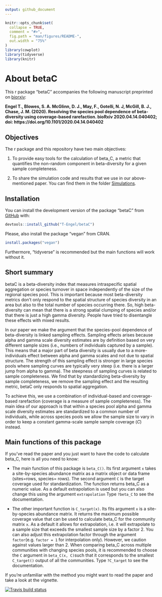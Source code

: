 ```yaml
---
output: github_document
---
```


```r
knitr::opts_chunk$set(
  collapse = TRUE,
  comment = "#>",
  fig.path = "man/figures/README-",
  out.width = "75%"
)
library(cowplot)
library(tidyverse)
library(knitr)
```
# About betaC

This r package "betaC" accompanies the following manuscript preprinted on [biorxiv](https://biorxiv.org/cgi/content/short/2020.04.14.040402v1):

**Engel T., Blowes, S. A. McGlinn, D. J., May, F., Gotelli, N. J, McGill, B. J., Chase, J. M. (2020). Resolving the species pool dependence of beta-diversity using coverage-based rarefaction. bioRxiv 2020.04.14.040402; doi: https://doi.org/10.1101/2020.04.14.040402**


## Objectives

The r package and this repository have two main objectives:

1. To provide easy tools for the calculation of beta_C, a metric that quantifies the non-random component in beta-diversity for a given sample completeness.

2. To share the simulation code and results that we use in our above-mentioned paper. You can find them in the folder [Simulations](https://github.com/T-Engel/betaC/tree/master/Simulations).

## Installation

You can install the development version of the package "betaC" from [GitHub](https://github.com/T-Engel/betaC) with:

``` r
devtools::install_github("T-Engel/betaC")
```
Please, also install the package "vegan" from CRAN.

``` r
install.packages("vegan")
```

Furthermore, "tidyverse" is recommended but the main functions will work without it.

## Short summary

betaC is a beta-diversity index that measures intraspecific spatial aggregation or species turnover in space independently of the size of the regional species pool. This is important because most beta-diversity metrics don't only respond to the spatial structure of species diversity in an area but also to the total number of species occurring there. So, high beta-diversity can mean that there is a strong spatial clumping of species and/or that there is just a high gamma diversity. People have tried to disentangle these effects with mixed results.

In our paper we make the argument that the species-pool dependence of beta-diversity is linked sampling effects. Sampling effects arises because alpha and gamma scale diversity estimates are by definition based on very different sample sizes (i.e.,  numbers of individuals captured by a sample). This means that a major part of beta diversity is usually due to a more-individuals effect between alpha and gamma scales and not due to spatial structure. The strength of this sampling effect is stronger in large species pools where sampling curves are typically very steep (i.e. there is a larger jump from alpha to gamma). The steepness of sampling curves is related to sample completeness. We find that by standardizing beta-diversity by sample completeness, we remove the sampling effect and the resulting metric, betaC only responds to spatial aggregation.

To achieve this, we use a combination of individual-based and coverage-based rarefaction (coverage is a measure of sample completeness). The main idea of our approach is that within a species pool alpha and gamma scale diversity estimates are standardized to a common number of individuals, while across species pools we allow the sample size to vary in order to keep a constant gamma-scale sample sample coverage (*C*) instead.


## Main functions of this package
If you've read the paper and you just want to have the code to calculate beta_C, here is all you need to know:

* The main function of this package is `beta_C()`. Its first argument `x` takes a site-by-species abundance matrix as a matrix object or data frame (sites=rows, species= rows). The second argument `C` is the target coverage used for standardization. The function returns beta_C as a numeric value. As a default extrapolation is used but you can also change this using the argument `extrapolation` Type `?beta_C` to see the documentation.

* The other important function is `C_target(x)`. Its fits argument `x` is a site-by-species abundance matrix. It returns the maximum possible coverage value that can be used to calculate beta_C for the community matrix `x`. As a default it allows for extrapolation, i.e. it will extrapolate to a sample size that exceeds the smallest sample size by a factor 2. You can also adjust this extrapolation factor through the argument `factor`(e.g. `factor = 1` for interpolation only). However, we caution against values larger than 2. When comparing beta_C across multiple communities with changing species pools, it is recommended to choose the `C` argument  in `beta_C(x, C)`such that it corresponds to the smallest `C_target()` output of all the communities. Type `?C_target` to see the documentation.

If you're unfamiliar with the method you might want to read the paper and take a look at the vignette.

<!-- badges: start -->
  [![Travis build status](https://travis-ci.org/T-Engel/betaC.svg?branch=master)](https://travis-ci.org/T-Engel/betaC)
  <!-- badges: end -->
